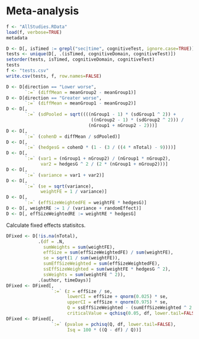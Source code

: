 # Meta-analysis

```r
f <- "AllStudies.RData"
load(f, verbose=TRUE)
metadata
```

```r
D <- D[, isTimed := grepl("sec|time", cognitiveTest, ignore.case=TRUE)]
tests <- unique(D[, .(isTimed, cognitiveDomain, cognitiveTest)])
setorder(tests, isTimed, cognitiveDomain, cognitiveTest)
tests
f <- "tests.csv"
write.csv(tests, f, row.names=FALSE)
```

```r
D <- D[direction == "Lower worse",
       `:=` (diffMean = meanGroup2 - meanGroup1)]
D <- D[direction == "Greater worse",
       `:=` (diffMean = meanGroup1 - meanGroup2)]
D <- D[,
       `:=` (sdPooled = sqrt((((nGroup1 - 1) * (sdGroup1 ^ 2)) +
                                ((nGroup2 - 1) * (sdGroup2 ^ 2))) /
                               (nGroup1 + nGroup2 - 2)))]
D <- D[,
       `:=` (cohenD = diffMean / sdPooled)]
D <- D[,
       `:=` (hedgesG = cohenD * (1 - (3 / ((4 * nTotal) - 9))))]
D <- D[,
       `:=` (var1 = (nGroup1 + nGroup2) / (nGroup1 * nGroup2),
             var2 = hedgesG ^ 2 / (2 * (nGroup1 + nGroup2)))]
D <- D[,
       `:=` (variance = var1 + var2)]
D <- D[,
       `:=` (se = sqrt(variance),
             weightFE = 1 / variance)]
D <- D[,
       `:=` (effSizeWeightedFE = weightFE * hedgesG)]
D <- D[, weightRE := 1 / (variance + randomEffect)]
D <- D[, effSizeWeightedRE := weightRE * hedgesG]
```

Calculate fixed effects statisitcs.

```r
DFixed <- D[!is.na(nTotal),
            .(df = .N,
              sumWeights = sum(weightFE),
              effSize = sum(effSizeWeightedFE) / sum(weightFE),
              se = sqrt(1 / sum(weightFE)),
              sumEffSizeWeighted = sum(effSizeWeightedFE),
              ssEffSizeWeighted = sum(weightFE * hedgesG ^ 2),
              ssWeights = sum(weightFE ^ 2)),
            .(author, timeDays)]
DFixed <- DFixed[,
                 `:=` (z = effSize / se,
                       lowerCI = effSize + qnorm(0.025) * se,
                       upperCI = effSize + qnorm(0.975) * se,
                       Q = ssEffSizeWeighted - (sumEffSizeWeighted ^ 2 / sumWeights),
                       criticalValue = qchisq(0.05, df, lower.tail=FALSE))]
DFixed <- DFixed[,
                 `:=` (pvalue = pchisq(Q, df, lower.tail=FALSE),
                       Isq = 100 * ((Q - df) / Q))]
```
